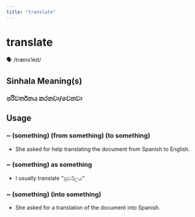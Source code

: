 ```yaml
---
title: "translate"
---
```


# translate

🗣️ /trænsˈleɪt/

## Sinhala Meaning(s)

### පරිවර්තනය කරනවා/වෙනවා

## Usage

### ~ (something) (from something) (to something)

- She asked for help translating the document from Spanish to English.


### ~ (something) as something

- I usually translate "පූර්වලය"


### ~ (something) (into something)

- She asked for a translation of the document into Spanish.

